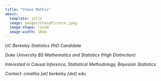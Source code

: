 ```yaml
---
title: "Chase Mathis"
about:
  template: jolla
  image: images/ChasePicture.jpeg
  image-shape: round
  image-width: 18em
---
```



*UC Berkeley Statistics PhD Candidate*

*Duke University BS Mathematics and Statistics (High Distinction)*

*Interested in Causal Inference, Statistical Methodology, Bayesian Statistics*

*Contact: cmathis [at] berkeley [dot] edu*
